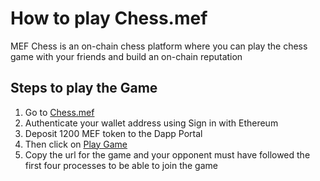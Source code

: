 # How to play Chess.mef

MEF Chess is an on-chain chess platform where you can play the chess game with your friends and build an on-chain reputation

## Steps to play the Game

1. Go to [Chess.mef](https://cartesi-chess.vercel.app/)
2. Authenticate your wallet address using Sign in with Ethereum
3. Deposit 1200 MEF token to the Dapp Portal 
4. Then click on [Play Game](https://cartesi-chess.vercel.app/play) 
5. Copy the url for the game and your opponent must have followed the first four processes to be able to join the game


